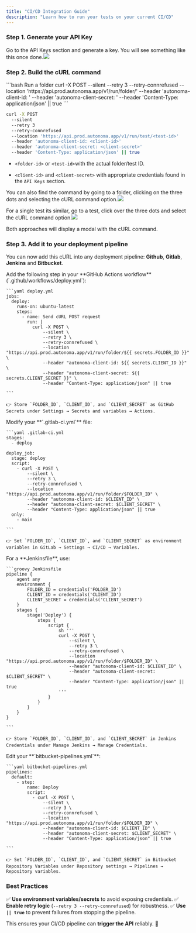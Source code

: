 ```yaml
---
title: "CI/CD Integration Guide"
description: "Learn how to run your tests on your current CI/CD"
---
```


### Step 1. Generate your API Key

Go to the API Keys section and generate a key. You will see something like this once done.![](/Screenshot2025-02-16at7.21.46PM.png)

### Step 2. Build the cURL command

<CodeGroup>
  ```bash Run a folder
  curl -X POST
  	--silent
  	--retry 3 
  	--retry-connrefused 
  	--location 'https://api.prod.autonoma.app/v1/run/folder/<folder-id>' 
  	--header 'autonoma-client-id: <client-id>' 
  	--header 'autonoma-client-secret: <client-secret>' 
  	--header 'Content-Type: application/json' || true
  ```

  ```bash Run a single test
  curl -X POST
  	--silent
  	--retry 3 
  	--retry-connrefused 
  	--location 'https://api.prod.autonoma.app/v1/run/test/<test-id>' 
  	--header 'autonoma-client-id: <client-id>' 
  	--header 'autonoma-client-secret: <client-secret>' 
  	--header 'Content-Type: application/json' || true
  ```
</CodeGroup>

* `<folder-id>` or `<test-id>`with the actual folder/test ID.

* `<client-id>` and `<client-secret>` with appropriate credentials found in the `API Keys` section.

You can also find the command by going to a folder, clicking on the three dots and selecting the cURL command option.![](/Screenshot2025-02-16at7.28.43PM.png)

For a single test its similar, go to a test, click over the three dots and select the cURL command option.![](/Screenshot2025-02-16at7.29.11PM.png)

Both approaches will display a modal with the cURL command.

### Step 3. Add it to your deployment pipeline

You can now add this cURL into any deployment pipeline: **Github**, **Gitlab**, **Jenkins** and **Bitbucket**.

<AccordionGroup>
  <Accordion title="Github Actions" icon="github">
    Add the following step in your **GitHub Actions workflow** (`.github/workflows/deploy.yml`):

    ```yaml deploy.yml
    jobs:
      deploy:
        runs-on: ubuntu-latest
        steps:
          - name: Send cURL POST request
            run: |
              curl -X POST \
                  --silent \
                  --retry 3 \
                  --retry-connrefused \
                  --location "https://api.prod.autonoma.app/v1/run/folder/${{ secrets.FOLDER_ID }}" \
                  --header "autonoma-client-id: ${{ secrets.CLIENT_ID }}" \
                  --header "autonoma-client-secret: ${{ secrets.CLIENT_SECRET }}" \
                  --header "Content-Type: application/json" || true

    ```

    👉 Store `FOLDER_ID`, `CLIENT_ID`, and `CLIENT_SECRET` as GitHub Secrets under Settings → Secrets and variables → Actions.
  </Accordion>

  <Accordion title="Gitlab CI/CD" icon="gitlab">
    Modify your **`.gitlab-ci.yml`** file:

    ```yaml .gitlab-ci.yml
    stages:
      - deploy

    deploy_job:
      stage: deploy
      script:
        - curl -X POST \
            --silent \
            --retry 3 \
            --retry-connrefused \
            --location "https://api.prod.autonoma.app/v1/run/folder/$FOLDER_ID" \
            --header "autonoma-client-id: $CLIENT_ID" \
            --header "autonoma-client-secret: $CLIENT_SECRET" \
            --header "Content-Type: application/json" || true
      only:
        - main

    ```

    👉 Set `FOLDER_ID`, `CLIENT_ID`, and `CLIENT_SECRET` as environment variables in GitLab → Settings → CI/CD → Variables.
  </Accordion>

  <Accordion title="Jenkins Pipeline" icon="jenkins">
    For a **Jenkinsfile**, use:

    ```groovy Jenkinsfile
    pipeline {
        agent any
        environment {
            FOLDER_ID = credentials('FOLDER_ID')
            CLIENT_ID = credentials('CLIENT_ID')
            CLIENT_SECRET = credentials('CLIENT_SECRET')
        }
        stages {
            stage('Deploy') {
                steps {
                    script {
                        sh '''
                        curl -X POST \
                            --silent \
                            --retry 3 \
                            --retry-connrefused \
                            --location "https://api.prod.autonoma.app/v1/run/folder/$FOLDER_ID" \
                            --header "autonoma-client-id: $CLIENT_ID" \
                            --header "autonoma-client-secret: $CLIENT_SECRET" \
                            --header "Content-Type: application/json" || true
                        '''
                    }
                }
            }
        }
    }

    ```

    👉 Store `FOLDER_ID`, `CLIENT_ID`, and `CLIENT_SECRET` in Jenkins Credentials under Manage Jenkins → Manage Credentials.
  </Accordion>

  <Accordion title="Bitbucket Pipelines" defaultOpen={false} icon="bitbucket">
    Edit your **`bitbucket-pipelines.yml`**:

    ```yaml bitbucket-pipelines.yml
    pipelines:
      default:
        - step:
            name: Deploy
            script:
              - curl -X POST \
                  --silent \
                  --retry 3 \
                  --retry-connrefused \
                  --location "https://api.prod.autonoma.app/v1/run/folder/$FOLDER_ID" \
                  --header "autonoma-client-id: $CLIENT_ID" \
                  --header "autonoma-client-secret: $CLIENT_SECRET" \
                  --header "Content-Type: application/json" || true

    ```

    👉 Set `FOLDER_ID`, `CLIENT_ID`, and `CLIENT_SECRET` in Bitbucket Repository Variables under Repository settings → Pipelines → Repository variables.
  </Accordion>
</AccordionGroup>

### **Best Practices**

✅ **Use environment variables/secrets** to avoid exposing credentials.
✅ **Enable retry logic** (`--retry 3 --retry-connrefused`) for robustness.
✅ **Use `|| true`** to prevent failures from stopping the pipeline.

This ensures your CI/CD pipeline can **trigger the API** reliably. 🚀